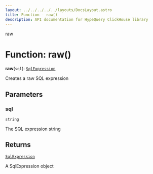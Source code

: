 ```yaml
---
layout: ../../../../../layouts/DocsLayout.astro
title: Function - raw()
description: API documentation for HypeQuery ClickHouse library
---
```


raw

# Function: raw()

**raw**(`sql`): [`SqlExpression`](/docs/reference/api/../interfaces/SqlExpression)

Creates a raw SQL expression

## Parameters

### sql

`string`

The SQL expression string

## Returns

[`SqlExpression`](/docs/reference/api/../interfaces/SqlExpression)

A SqlExpression object
